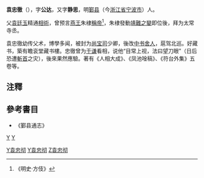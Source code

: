 '''袁忠徹'''（{{bd|1377年||1459年|catIdx=Y袁}}），字'''公达'''，又字'''静思'''，明[[鄞县|鄞县]]（今[[浙江省|浙江省]][[宁波市|宁波市]]）人。

父[[袁廷玉|袁廷玉]]精通[[相術|相術]]，曾预言[[燕王|燕王]]朱棣[[稱帝|稱帝]]<ref>《明史·方伎》</ref>，朱棣發動[[靖難之變|靖難之變]]即位後，拜为太常寺丞。

袁忠徹幼传父术，博學多闻，被封为[[尚宝司|尚宝司]]少卿，後改[[中书舍人|中书舍人]]，扈驾北巡。好藏书，築有瞻衮堂藏书樓。忠徹曾为[[于谦|于谦]]看相，说他“目常上视，法曰望刀眼”（日后恐遭[[斬首|斬首]]之灾），後來果然應驗。著有《人相大成》、《凤池唫稿》、《符台外集》五卷等。

==注釋==
{{reflist}}
==參考書目==
*《鄞县通志》

[[category:明朝中書舍人|Y]]
[[category:明朝藏書家|Y]]
[[Category:宁波人|Y袁忠彻]]
[[Category:鄞县人|Y袁忠彻]]
[[Category:西门袁氏|Z袁忠彻]]
